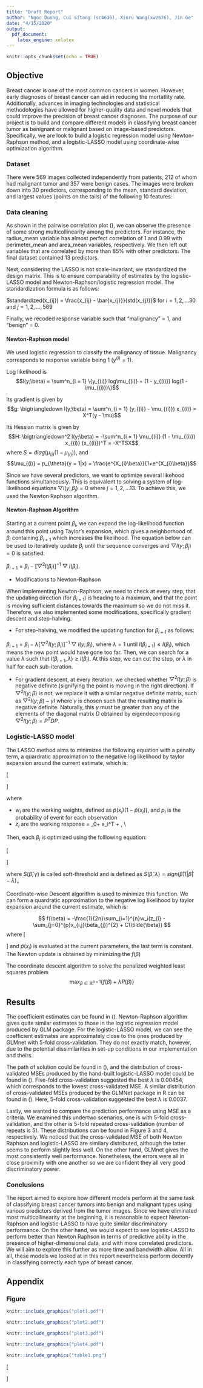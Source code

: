 ```yaml
---
title: "Draft Report"
author: "Ngoc Duong, Cui Sitong (sc4636), Xinru Wang(xw2676), Jin Ge"
date: "4/15/2020"
output:
  pdf_document:
    latex_engine: xelatex
---
```


```r
knitr::opts_chunk$set(echo = TRUE)
```

## Objective

Breast cancer is one of the most common cancers in women. However, early diagnoses of breast cancer can aid in reducing the mortatlity rate. Additionally, advances in imaging technologies and statistical methodologies have allowed for higher-quality data and novel models that could improve the precision of breast cancer diagnoses. The purpose of our project is to build and compare different models in classifying breast cancer tumor as benignant or malignant based on image-based predictors. Specifically, we are look to build a logistic regression model using Newton-Raphson method, and a logistic-LASSO model using coordinate-wise optimization algorithm. 

### Dataset

There were 569 images collected independently from patients, 212 of whom had malignant tumor and 357 were benign cases. The images were broken down into 30 predictors, corresponding to the mean, standard deviation, and largest values (points on the tails) of the following 10 features:

\begin{itemize}
\item radius (mean of distances from center to points on the perimeter)
\item texture (standard deviation of gray-scale values)
\item perimeter
\item area
\item smoothness (local variation in radius lengths)
\item compactness (perimeter\^ 2 / area - 1.0)
\item concavity (severity of concave portions of the contour)
\item concave points (number of concave portions of the contour)
\item symmetry
\item fractal dimension ("coastline approximation" - 1)
\end{itemize}


### Data cleaning 

As shown in the pairwise correlation plot (\textbf{Fig. 1}), we can observe the presence of some strong multicollinearity among the predictors. For instance, the radius_mean variable has almost perfect correlation of 1 and 0.99 with perimeter_mean and area_mean variables, respectively. We then left out variables that are correlated by more than 85% with other predictors. The final dataset contained 13 predictors. 

Next, considering the LASSO is not scale-invariant, we standardized the design matrix. This is to ensure comparability of estimates by the logistic-LASSO model and Newton-Raphson/logistic regression model. The standardization formula is as follows:

$standardized(x_{ij}) = \frac{x_{ij} - \bar{x_{j}}}{std(x_{j})}$ for $i = 1,2,...30$ and $j = 1,2,..., 569$

Finally, we recoded response variable such that "malignancy" = 1, and "benign" = 0.

#### Newton-Raphson model

We used logistic regression to classify the malignancy of tissue. Malignancy corresponds to response variable being 1 ($y^{(i)} = 1$).

Log likelihood is
$$l(y;\beta) = \sum^n_{i = 1} \{y_{(i)} log\mu_{(i)} + (1 - y_{(i)}) log(1 - \mu_{(i)})\}$$

Its gradient is given by
$$g: \bigtriangledown l(y;\beta) = \sum^n_{i = 1} (y_{(i)} - \mu_{(i)}) x_{(i)} = X^T(y - \mu)$$

Its Hessian matrix is given by
$$H: \bigtriangledown^2 l(y;\beta) = -\sum^n_{i = 1} \mu_{(i)} (1 - \mu_{(i)}) x_{(i)} (x_{(i)})^T = -X^TSX$$
where $S = diag(\mu_{(i)} (1 - \mu_{(i)}))$, and
$$\mu_{(i)} = p_{\theta}(y = 1|x) = \frac{e^{X_{i}\beta}}{1+e^{X_{i}\beta}}$$

Since we have several predictors, we want to optimize several likehood functions simultaneously. This is equivalent to solving a system of log-likelihood equations $\bigtriangledown l(y;\beta_{j}) = 0$ where $j = 1,2,...13$. To achieve this, we used the Newton Raphson algorithm.  

#### Newton-Raphson Algorithm 

Starting at a current point $\beta_{i}$, we can expand the log-likelihood function around this point using Taylor's expansion, which gives a neighborhood of $\beta_{i}$ containing $\beta_{i+1}$ which increases the likelihood. The equation below can be used to iteratively update $\beta_{i}$ until the sequence converges and $\bigtriangledown l(y;\beta_{j}) = 0$ is satisfied:

 $\beta_{i+1} = \beta_{i}- [\bigtriangledown^2 l(\beta_{i})]^{-1} \bigtriangledown l(\beta_{i})$.

* Modifications to Newton-Raphson

When implementing Newton-Raphson, we need to check at every step, that the updating direction (for $\beta_{i+1}$) is heading to a maximum, and that the point is moving sufficient distances towards the maximum so we do not miss it. Therefore, we also implemented some modifications, specifically gradient descent and step-halving. 

* For step-halving, we modified the updating function for $\beta_{i+1}$ as follows:

$\beta_{i+1} = \beta_{i}-\lambda [\bigtriangledown^2 l(y;\beta_{i})]^{-1} \bigtriangledown l(y;\beta_{i})$, where $\lambda = 1$ until $l(\beta_{i+1}) \leq l(\beta_{i})$, which means the new point would have gone too far. Then, we can search for a value $\lambda$ such that $l(\beta_{i+1}, \lambda) \geq l(\beta_{i})$. At this step, we can cut the step, or $\lambda$ in half for each sub-iteration.

* For gradient descent, at every iteration, we checked whether $\bigtriangledown^2 l(y;\beta)$ is negative definite (signifying the point is moving in the right direction). If $\bigtriangledown^2 l(y;\beta)$ is not, we replace it with a similar negative definite matrix, such as $\bigtriangledown^2 l(y;\beta) - \gamma I$ where $\gamma$ is chosen such that the resulting matrix is negative definite. Naturally, this $\gamma$ must be greater than any of the elements of the diagonal matrix $D$ obtained by eigendecomposing $\bigtriangledown^2 l(y;\beta) = P^{T}DP$.

### Logistic-LASSO model

The LASSO method aims to minimizes the following equation with a penalty term,  a quardratic approximation to the negative log likelihood by taylor expansion around the current estimate, which is:

\[
\begin{aligned}
f(\beta) = \frac{1}{2n}\Sigma^n_{i=1}w_{i}(z_{i}-\Sigma^p_{j=1}x_{i,j}\beta_{j})^2 + \lambda \Sigma^p_{j=1}|\beta_{j}|, \lambda \geq 0
\end{aligned}
\]

where 

* $w_{i}$ are the working weights, defined as $\tilde{p}(x_i)(1-\tilde{p}(x_i))$, and $p_{i}$ is the probability of event for each observation
* $z_i$ are the working response = \tilde{\beta}_0+ x_i^T\tilde{\beta} + \frac{y_i-\tilde{p}(x_i)}{\tilde{p}(x_i)(1-\tilde{p}(x_i))}, \text{working response}\\

Then, each $\beta_{i}$ is optimized using the folllowing equation:

\[
\begin{aligned}
\tilde\beta_{i} = \frac{S(\Sigma_{i}w_{i}x_{i,j}(y_{i}-\tilde{y}^{(-j)}_{i}),\lambda)}{\Sigma_{i}w_{i}x_{i,j}^2}
\end{aligned}
\]

where $S(\hat\beta, \gamma)$ is called soft-threshold and is defined as $S(\hat{\beta}, \lambda) = sign(\hat{\beta})(|\hat{\beta}| - \lambda)_{+}$

Coordinate-wise Descent algorithm is used to minimize this function. We can form a quardratic approximation to the negative log likelihood by taylor expansion around the current estimate, which is:

$$
f(\beta) = -\frac{1}{2n}\sum_{i=1}^{n}w_i(z_{i} - \sum_{j=0}^{p}x_{i,j}\beta_{j})^{2} + C(\tilde{\beta})
$$
where 
\[
\begin{aligned}
& z_i = \tilde{\beta}_0+ x_i^T\tilde{\beta} + \frac{y_i-\tilde{p}(x_i)}{\tilde{p}(x_i)(1-\tilde{p}(x_i))}, \text{working response}\\
& w_i = \tilde{p}(x_i)(1-\tilde{p}(x_i)), \text{working weights}
\end{aligned}
\]
and $\tilde{p}(x_i)$ is evaluated at the current parameters, the last term is constant. The Newton update is obtained by minimizing the $f(\beta)$

The coordinate descent algorithm to solve the penalized weighted least squares problem 
$$\max_{\beta \in \mathbb{R}^{p+1}} \{ f(\beta) + \lambda P(\beta)\}$$

## Results

The coefficient estimates can be found in (\textbf{Table 1}). Newton-Raphson algorithm gives quite similar estimates to those in the logistic regression model produced by GLM package. For the logistic-LASSO model, we can see the coefficient estimates are approximately close to the ones produced by GLMnet with 5-fold cross-validation. They do not exactly match, however, due to the potential dissimilarities in set-up conditions in our implementation and theirs.

The path of solution could be found in (\textbf{Figure 3}), and the distribution of cross-validated MSEs produced by the hand-built logistic-LASSO model could be found in (\textbf{Figure 4}). Five-fold cross-validation suggested the best $\lambda$ is 0.00454, which corresponds to the lowest cross-validated MSE. A similar distribution of cross-validated MSEs produced by the GLMNet package in R can be found in (\textbf{Fig. 4}). Here, 5-fold cross-validation suggested the best $\lambda$ is 0.0037. 

Lastly, we wanted to compare the prediction performance using MSE as a criteria. We examined this undertwo scenarios, one is with 5-fold cross-validation, and the other is 5-fold repeated cross-validation (number of repeats is 5). These distributions can be found in Figure 3 and 4, respectively. We noticed that the cross-validated MSE of both Newton Raphson and logistic-LASSO are similary distributed, although the latter seems to perform slightly less well. On the other hand, GLMnet gives the most consistently well performance. Nonetheless, the errors were all in close proximity with one another so we are confident they all very good discriminatory power. 

### Conclusions 

The report aimed to explore how different models perform at the same task of classifying breast cancer tumors into benign and malignant types using various predictors derived from the tumor images. Since we have eliminated most multicollinearity at the beginning, it is reasonable to expect Newton-Raphson and logistic-LASSO to have quite similar discriminatory performance. On the other hand, we would expect to see logistic-LASSO to perform better than Newton Raphson in terms of predictive ability in the presence of higher-dimensional data, and with more correlated predictors. We will aim to explore this further as more time and bandwidth allow. All in all, these models we looked at in this report nevertheless perform decently in classifying correctly each type of breast cancer.

\clearpage

## Appendix

### Figure

```r
knitr::include_graphics("plot1.pdf")
```

```r
knitr::include_graphics("plot2.pdf")
```

```r
knitr::include_graphics("plot3.pdf")
```

```r
knitr::include_graphics("plot4.pdf")
```

```r
knitr::include_graphics("table1.png")
```

\[
\begin{aligned}
& z_i = \tilde{\beta}_0+ x_i^T\tilde{\beta} + \frac{y_i-\tilde{p}(x_i)}{\tilde{p}(x_i)(1-\tilde{p}(x_i))}, \text{working response}\\
& w_i = \tilde{p}(x_i)(1-\tilde{p}(x_i)), \text{working weights}
\end{aligned}
\]












